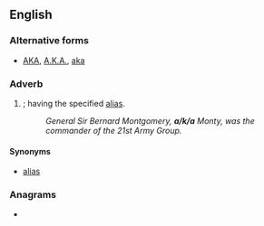 ==English==
{{rft}}
===Alternative forms===
* [[AKA]], [[A.K.A.]], [[aka]]

===Adverb===
{{en-adv|-}}

# {{initialism of|[[also known as]]|nodot=1}}; having the specified [[alias]].
#: ''General Sir Bernard Montgomery, '''a/k/a''' Monty, was the commander of the 21st Army Group.''

====Synonyms====
* [[alias]]

===Anagrams===
* {{alphagram|[[aak#English|aak]]}}